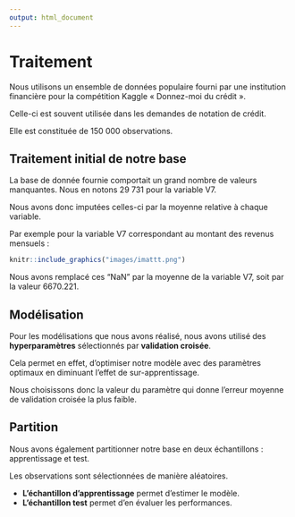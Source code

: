 ---
output: html_document
---

# Traitement


Nous utilisons un ensemble de données populaire fourni par une institution financière pour la compétition Kaggle « Donnez-moi du crédit ».

Celle-ci est souvent utilisée dans les demandes de notation de crédit.

Elle est constituée de 150 000 observations.


## Traitement initial de notre base


La base de donnée fournie comportait un grand nombre de valeurs manquantes. Nous en notons 29 731 pour la variable V7.

Nous avons donc imputées celles-ci par la moyenne relative à chaque variable. 

Par exemple pour la variable V7 correspondant au montant des revenus mensuels :

```{r pressure, echo=FALSE, fig.align="center",out.width = '25%'}
knitr::include_graphics("images/imattt.png")
```

Nous avons remplacé ces "NaN" par la moyenne de la variable V7, soit par la valeur 6670.221.


## Modélisation


Pour les modélisations que nous avons réalisé, nous avons utilisé des **hyperparamètres** sélectionnés par **validation croisée**.

Cela permet en effet, d'optimiser notre modèle avec des paramètres optimaux en diminuant l'effet de sur-apprentissage.

Nous choisissons donc la valeur du paramètre qui donne l'erreur moyenne de validation croisée la plus faible.


## Partition


Nous avons également partitionner notre base en deux échantillons : apprentissage et test. 

Les observations sont sélectionnées de manière aléatoires.

 + **L'échantillon d'apprentissage** permet d'estimer le modèle.
 + **L'échantillon test** permet d'en évaluer les performances.
